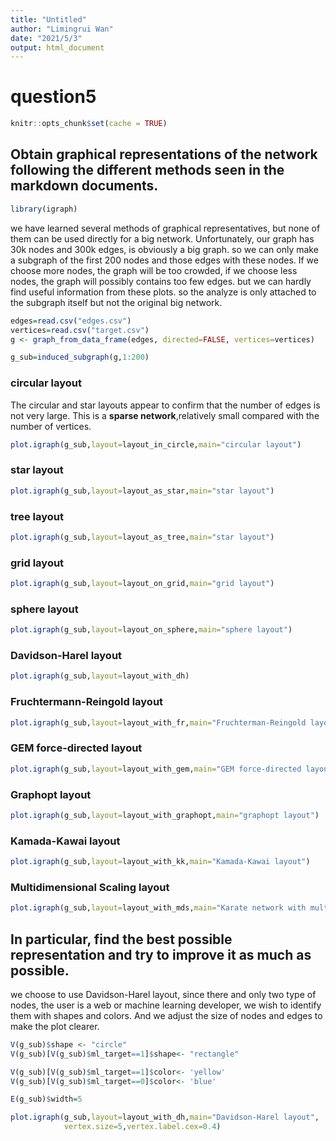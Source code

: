 ---
title: "Untitled"
author: "Limingrui Wan"
date: "2021/5/3"
output: html_document
---

# question5 

```{r setup, include=FALSE}
knitr::opts_chunk$set(cache = TRUE)
```

## Obtain graphical representations of the network following the different methods seen in the markdown documents. 
```{r message=FALSE, warning=FALSE}
library(igraph)
```

we have learned several methods of graphical representatives, but none of them can be used directly for a big network. Unfortunately, our graph has 30k nodes and 300k edges, is obviously a big graph.
so we can only make a subgraph of the first 200 nodes and those edges with these nodes. If we choose more nodes, the graph will be too crowded, if we choose less nodes, the graph will possibly contains too few edges.
but we can hardly find useful information from these plots.
so the analyze is only attached to the subgraph itself but not the original big network.

```{r}
edges=read.csv("edges.csv")
vertices=read.csv("target.csv")
g <- graph_from_data_frame(edges, directed=FALSE, vertices=vertices)

g_sub=induced_subgraph(g,1:200)

```

### circular layout

The circular and star layouts appear to confirm that the number of edges is not very large. This is a **sparse network**,relatively small compared with the number of vertices.
```{r}
plot.igraph(g_sub,layout=layout_in_circle,main="circular layout")
```

### star layout

```{r}
plot.igraph(g_sub,layout=layout_as_star,main="star layout")
```

### tree layout
```{r}
plot.igraph(g_sub,layout=layout_as_tree,main="star layout")
```

### grid layout

```{r}
plot.igraph(g_sub,layout=layout_on_grid,main="grid layout")
```

### sphere layout

```{r}
plot.igraph(g_sub,layout=layout_on_sphere,main="sphere layout")
```

### Davidson-Harel layout

```{r, cache=TRUE}
plot.igraph(g_sub,layout=layout_with_dh)
```

### Fruchtermann-Reingold layout

```{r}
plot.igraph(g_sub,layout=layout_with_fr,main="Fruchterman-Reingold layout")
```

### GEM force-directed layout

```{r}
plot.igraph(g_sub,layout=layout_with_gem,main="GEM force-directed layout")
```

### Graphopt layout

```{r}
plot.igraph(g_sub,layout=layout_with_graphopt,main="graphopt layout")
```

### Kamada-Kawai layout

```{r}
plot.igraph(g_sub,layout=layout_with_kk,main="Kamada-Kawai layout")
```






### Multidimensional Scaling layout

```{r}
plot.igraph(g_sub,layout=layout_with_mds,main="Karate network with multidimensional scaling layout")
```

## In particular, find the best possible representation and try to improve it as much as possible.

we choose to use Davidson-Harel layout, since there and only two type of nodes, the user is a web or  machine learning developer, we wish to identify them with shapes and colors. And we adjust the size of nodes and edges to make the plot clearer.


```{r}
V(g_sub)$shape <- "circle"
V(g_sub)[V(g_sub)$ml_target==1]$shape<- "rectangle"

V(g_sub)[V(g_sub)$ml_target==1]$color<- 'yellow'
V(g_sub)[V(g_sub)$ml_target==0]$color<- 'blue'

E(g_sub)$width=5

plot.igraph(g_sub,layout=layout_with_dh,main="Davidson-Harel layout",
            vertex.size=5,vertex.label.cex=0.4)

```


